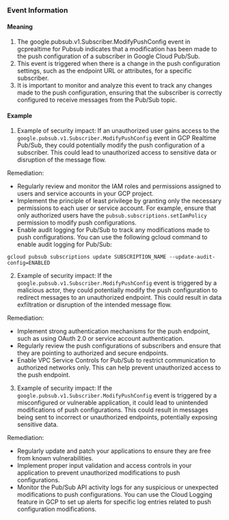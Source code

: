 
### Event Information

#### Meaning

1. The google.pubsub.v1.Subscriber.ModifyPushConfig event in gcprealtime for Pubsub indicates that a modification has been made to the push configuration of a subscriber in Google Cloud Pub/Sub.
2. This event is triggered when there is a change in the push configuration settings, such as the endpoint URL or attributes, for a specific subscriber.
3. It is important to monitor and analyze this event to track any changes made to the push configuration, ensuring that the subscriber is correctly configured to receive messages from the Pub/Sub topic.

#### Example

1. Example of security impact: If an unauthorized user gains access to the `google.pubsub.v1.Subscriber.ModifyPushConfig` event in GCP Realtime Pub/Sub, they could potentially modify the push configuration of a subscriber. This could lead to unauthorized access to sensitive data or disruption of the message flow.

Remediation:
- Regularly review and monitor the IAM roles and permissions assigned to users and service accounts in your GCP project.
- Implement the principle of least privilege by granting only the necessary permissions to each user or service account. For example, ensure that only authorized users have the `pubsub.subscriptions.setIamPolicy` permission to modify push configurations.
- Enable audit logging for Pub/Sub to track any modifications made to push configurations. You can use the following gcloud command to enable audit logging for Pub/Sub:

```
gcloud pubsub subscriptions update SUBSCRIPTION_NAME --update-audit-config=ENABLED
```

2. Example of security impact: If the `google.pubsub.v1.Subscriber.ModifyPushConfig` event is triggered by a malicious actor, they could potentially modify the push configuration to redirect messages to an unauthorized endpoint. This could result in data exfiltration or disruption of the intended message flow.

Remediation:
- Implement strong authentication mechanisms for the push endpoint, such as using OAuth 2.0 or service account authentication.
- Regularly review the push configurations of subscribers and ensure that they are pointing to authorized and secure endpoints.
- Enable VPC Service Controls for Pub/Sub to restrict communication to authorized networks only. This can help prevent unauthorized access to the push endpoint.

3. Example of security impact: If the `google.pubsub.v1.Subscriber.ModifyPushConfig` event is triggered by a misconfigured or vulnerable application, it could lead to unintended modifications of push configurations. This could result in messages being sent to incorrect or unauthorized endpoints, potentially exposing sensitive data.

Remediation:
- Regularly update and patch your applications to ensure they are free from known vulnerabilities.
- Implement proper input validation and access controls in your application to prevent unauthorized modifications to push configurations.
- Monitor the Pub/Sub API activity logs for any suspicious or unexpected modifications to push configurations. You can use the Cloud Logging feature in GCP to set up alerts for specific log entries related to push configuration modifications.

